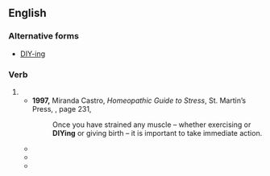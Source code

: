 {{also|DIY-ing}}
==English==

===Alternative forms===
* [[DIY-ing]]

===Verb===
{{head|en|verb form}}

# {{present participle of|en|DIY|nocat=1}}
#* '''1997,''' Miranda Castro, ''Homeopathic Guide to Stress'',<sup >[http://books.google.com/books?id=hZZVCW6Gw2IC ]</sup > St. Martin’s Press, {{ISBN|0-312-29180-9}}, page 231,
#*: Once you have strained any muscle – whether exercising or '''DIYing''' or giving birth – it is important to take immediate action.
#* {{quote-book|en|year=2000|author=Mary M. Talbot|title=All the World and Her Husband: Women in Twentieth-Century Consumer Culture|url=http://books.google.com/books?id=nPHucjV8JdwC|page=139|publisher=Continuum International Publishing Group|isbn=0-304-70152-1
|passage=Women were rarely shown actually '''DIYing''', though, which suggests the product manufacturers behind the advertising saw women’s role as primarily designers and decision-makers.}}
#* {{quote-book|en|year=2004|author=Rachel Cunningham-Day|title=The Girls’ Guide to Wealth|url=http://books.google.com/books?id=qOkolzEKj0YC|page=113|publisher=upublish.com|isbn=1-58112-506-2
|passage=If you want to colour your hair but achieve expensive looking results you don’t have many options. Either stay very close to your natural hair colour or visit a salon on a trainee night and choose something more adventurous. If '''DIYing''' you can use a permanent hair colour to cover grey or just give your hair even tone and gloss. <!-- [sic] the general punctuation shortage -->}}
#* {{quote-book|en|year=2007|author=Linda Bird|title=Look Gorgeous Always: Find It, Fake It, Flaunt It|url=http://books.google.com/books?id=s40yxLzW8WAC|page=111|publisher=Perigee|isbn=0-399-53304-4
|passage=A salon treatment is usually more effective, but buy a lemon if you’re '''DIYing''', which can remove stains from your palms.}}
